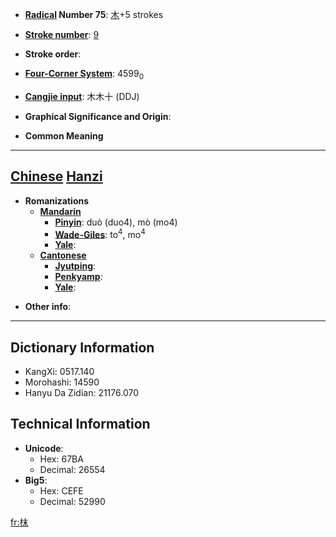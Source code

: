 * '''[[Wiktionary:Chinese radical index| Radical]] Number 75''': [[Wiktionary:Chinese radical index 木|木]]+5 strokes

* '''[[Wiktionary:Chinese total strokes index|Stroke number]]''': [[Wiktionary:Chinese total strokes index 9|9]]

* '''Stroke order''': 

* '''[[Wiktionary:Chinese four corner index|Four-Corner System]]''': 4599<sub>0</sub>

* '''[[Wiktionary:Chinese Cangjie index|Cangjie input]]''': 木木十 (DDJ)

* '''Graphical Significance and Origin''': 

* '''Common Meaning'''

----

== [[Chinese]] [[Hanzi]] ==

* '''Romanizations'''
** '''[[Mandarin]]'''
*** '''[[Pinyin]]''': duò (duo4), mò (mo4)
*** '''[[Wade-Giles]]''': to<sup>4</sup>, mo<sup>4</sup>
*** '''[[Yale]]''': 
** '''[[Cantonese]]'''
*** '''[[Jyutping]]''':
*** '''[[Penkyamp]]''': 
*** '''[[Yale]]''': 

* '''Other info''': 

----

== Dictionary Information ==

* KangXi: 0517.140
* Morohashi: 14590
* Hanyu Da Zidian: 21176.070

== Technical Information ==

* '''Unicode''':
** Hex: 67BA
** Decimal: 26554
* '''Big5''':
** Hex: CEFE
** Decimal: 52990

[[fr:枺]]